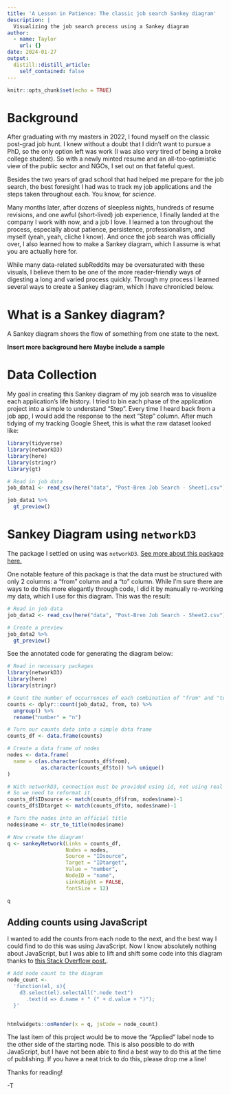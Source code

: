 ```yaml
---
title: 'A Lesson in Patience: The classic job search Sankey diagram'
description: |
  Visualizing the job search process using a Sankey diagram
author:
  - name: Taylor
    url: {}
date: 2024-01-27
output:   
  distill::distill_article:
    self_contained: false
---
```


```r
knitr::opts_chunk$set(echo = TRUE)
```

# Background

After graduating with my masters in 2022, I found myself on the classic post-grad job hunt. I knew without a doubt that I didn't want to pursue a PhD, so the only option left was work (I was also _very_ tired of being a broke college student). So with a newly minted resume and an all-too-optimistic view of the public sector and NGOs, I set out on that fateful quest.

Besides the two years of grad school that had helped me prepare for the job search, the best foresight I had was to track my job applications and the steps taken throughout each. You know, for *science*. 

Many months later, after dozens of sleepless nights, hundreds of resume revisions, and one awful (short-lived) job experience, I finally landed at the company I work with now, and a job I love. I learned a ton throughout the process, especially  about patience, persistence, professionalism, and myself (yeah, yeah, cliche I know). And once the job search was officially over, I also learned how to make a Sankey diagram, which I assume is what you are actually here for. 

While many data-related subReddits may be oversaturated with these visuals, I believe them to be one of the more reader-friendly ways of digesting a long and varied process quickly. Through my process I learned several ways to create a Sankey diagram, which I have chronicled below.

# What is a Sankey diagram?

A Sankey diagram shows the flow of something from one state to the next. 

**Insert more background here**
**Maybe include a sample**

# Data Collection


My goal in creating this Sankey diagram of my job search was to visualize each application's life history. I tried to bin each phase of the application project into a simple to understand "Step". Every time I heard back from a job app, I would add the response to the next "Step" column. After much tidying of my tracking Google Sheet, this is what the raw dataset looked like:


```r
library(tidyverse)
library(networkD3)
library(here)
library(stringr)
library(gt)

# Read in job data
job_data1 <- read_csv(here("data", "Post-Bren Job Search - Sheet1.csv"))

job_data1 %>% 
  gt_preview()
```





# Sankey Diagram using `networkD3`

The package I settled on using was `networkD3`. [See more about this package here.](https://rpubs.com/DragonflyStats/Sankey-networkD3)

One notable feature of this package is that the data must be structured with only 2 columns: a "from" column and a "to" column. While I'm sure there are ways to do this more elegantly through code, I did it by manually re-working my data, which I use for this diagram. This was the result:

```r
# Read in job data
job_data2 <- read_csv(here("data", "Post-Bren Job Search - Sheet2.csv"))

# Create a preview
job_data2 %>% 
  gt_preview()
```


See the annotated code for generating the diagram below:

```r
# Read in necessary packages
library(networkD3)
library(here)
library(stringr)

# Count the number of occurrences of each combination of "from" and "to"
counts <- dplyr::count(job_data2, from, to) %>% 
  ungroup() %>% 
  rename("number" = "n")

# Turn our counts data into a simple data frame
counts_df <- data.frame(counts)

# Create a data frame of nodes
nodes <- data.frame(
  name = c(as.character(counts_df$from),
           as.character(counts_df$to)) %>% unique()
)

# With networkD3, connection must be provided using id, not using real name like in the links dataframe. 
# So we need to reformat it.
counts_df$IDsource <- match(counts_df$from, nodes$name)-1
counts_df$IDtarget <- match(counts_df$to, nodes$name)-1

# Turn the nodes into an official title
nodes$name <- str_to_title(nodes$name)

# Now create the diagram!
q <- sankeyNetwork(Links = counts_df, 
                   Nodes = nodes,
                   Source = "IDsource", 
                   Target = "IDtarget",
                   Value = "number", 
                   NodeID = "name",
                   sinksRight = FALSE,
                   fontSize = 12)

q


```

## Adding counts using JavaScript

I wanted to add the counts from each node to the next, and the best way I could find to do this was using JavaScript. Now I know absolutely nothing about JavaScript, but I was able to lift and shift some code into this diagram thanks to [this Stack Overflow post.](https://stackoverflow.com/questions/71264918/r-networkd3-sankey-add-value-to-node-label/71265618#71265618).

```r
# Add node count to the diagram
node_count <-
  'function(el, x){
    d3.select(el).selectAll(".node text")
      .text(d => d.name + " (" + d.value + ")");
  }'


htmlwidgets::onRender(x = q, jsCode = node_count)
```

The last item of this project would be to move the "Applied" label node to the other side of the starting node. This is also possible to do with JavaScript, but I have not been able to find a best way to do this at the time of publishing. If you have a neat trick to do this, please drop me a line! 



Thanks for reading! 

-T